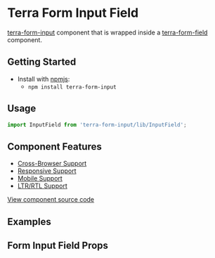 



<Badge />

# Terra Form Input Field

[terra-form-input](https://github.com/cerner/terra-core/tree/master/packages/terra-form-input) component that is wrapped inside a
[terra-form-field](https://github.com/cerner/terra-core/tree/master/packages/terra-form-field) component.

## Getting Started

- Install with [npmjs](https://www.npmjs.com):
  - `npm install terra-form-input`

## Usage

```jsx
import InputField from 'terra-form-input/lib/InputField';
```

## Component Features

 * [Cross-Browser Support](https://engineering.cerner.com/terra-ui/contributing/terra-ui/component-standards#cross-browser-support)
 * [Responsive Support](https://engineering.cerner.com/terra-ui/contributing/terra-ui/component-standards#responsive-support)
 * [Mobile Support](https://engineering.cerner.com/terra-ui/contributing/terra-ui/component-standards#mobile-support)
 * [LTR/RTL Support](https://engineering.cerner.com/terra-ui/contributing/terra-ui/component-standards#ltr--rtl-support)

<!-- Uncomment supported features.
 * [Internationalization Support](https://engineering.cerner.com/terra-ui/contributing/terra-ui/component-standards#internationalization-i18n-support)
 * [Localization Support](https://engineering.cerner.com/terra-ui/contributing/terra-ui/component-standards#internationalization-i18n-support)
 -->

[View component source code](https://github.com/cerner/terra-core/tree/master/packages/terra-form-input)

## Examples
<InputFieldExample />
<RequiredInputFieldExample />
<IncompleteInputFieldExample description="Applies theme-specific styling for incomplete. ***Note: Only use incomplete if given specific guidance, reserved for specific applications when no value has been provided. Not for general use.***" />
<NumberInputFieldExample />

## Form Input Field Props
<FormInputFieldPropsTable />